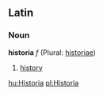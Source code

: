 ==Latin==
===Noun===
'''historia''' ''f'' (Plural: [[historiae]])

#[[history]]

[[hu:Historia]]
[[pl:Historia]]